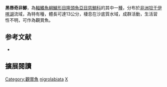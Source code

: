 {{Speciesbox
| name = 黑唇奇非鯽
| status = LC
| status_system = IUCN3.1
| image = 
| image_width = 240px
| genus = Xenotilapia
| species = nigrolabiata
| authority = [[Poll|Poll]], 1951
| synonyms = 
}}

'''黑唇奇非鯽'''，為[[輻鰭魚綱|輻鰭魚綱]][[鱸形目|鱸形目]][[隆頭魚亞目|隆頭魚亞目]][[慈鯛科|慈鯛科]]的其中一[[種|種]]，分布於[[非洲|非洲]][[坦干伊喀湖|坦干伊喀湖]]流域，為特有種，體長可達13公分，棲息在沙底質水域，成群活動，生活習性不明，可作為觀賞魚。
==参考文献==
*{{FishBase_species|genus=Xenotilapia|species=nigrolabiata|year=2013|month=5}}

== 擴展閱讀 ==
{{refbegin}}
{{wikispecies-inline|Xenotilapia nigrolabiata|黑唇奇非鯽}}
{{refend}}
{{Taxonbar|from=Q3316900}}

[[Category:觀賞魚|Category:觀賞魚]]
[[Category:奇非鯽屬|nigrolabiata]]
[[Category:1951年描述的鱼类|X]]


{{鱸形目小作品}}